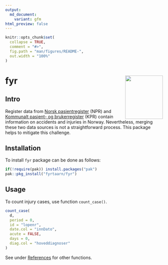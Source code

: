 ```yaml
---
output:
  md_document:
    variant: gfm
html_preview: false
---
```


```r
knitr::opts_chunk$set(
  collapse = TRUE,
  comment = "#>",
  fig.path = "man/figures/README-",
  out.width = "100%"
)
```
# fyr <img src='man/figures/fyr_logo.png' align="right" width="120" height="139" />

## Intro

Register data from [Norsk pasientregister](https://www.fhi.no/he/npr/) (NPR) and [Kommunalt pasient- og brukerregister](https://www.fhi.no/he/kpr/) (KPR) contain information on accidents and injuries in Norway. Nevertheless, merging these two data sources is not a straightforward process. This package helps to mitigate this challenge.

## Installation

To install `fyr` package can be done as follows:

```r
if(!require(pak)) install.packages("pak")
pak::pkg_install("fyrtaarn/fyr")
```

## Usage

To count injury cases, use function `count_case()`.

```r
count_case(
  d,
  period = 0,
  id = "lopenr",
  date.col = "innDato",
  acute = FALSE,
  days = 0,
  diag.col = "hoveddiagnoser"
)

```

See under [References](https://fyrtaarn.github.io/fyr/reference/index.html) for other functions.
